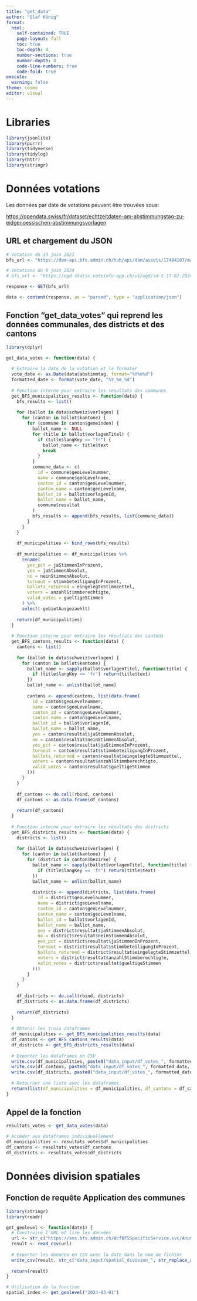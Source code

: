 ```yaml
---
title: "get_data"
author: "Olaf König"
format: 
  html:
    self-contained: TRUE
    page-layout: full
    toc: true
    toc-depth: 4
    number-sections: true
    number-depth: 4
    code-line-numbers: true
    code-fold: true
execute:
  warning: false
theme: cosmo 
editor: visual
---
```


# Libraries

```r

library(jsonlite)
library(purrr)
library(tidyverse)
library(tidylog)
library(httr)
library(stringr)

```

# Données votations

Les données par date de votations peuvent être trouvées sous:

<https://opendata.swiss/fr/dataset/echtzeitdaten-am-abstimmungstag-zu-eidgenoessischen-abstimmungsvorlagen>

## URL et chargement du JSON

```r

# Votation du 13 juin 2021
bfs_url <- "https://dam-api.bfs.admin.ch/hub/api/dam/assets/17484107/master"

# Votations du 9 juin 2024
# bfs_url <- "https://ogd-static.voteinfo-app.ch/v1/ogd/sd-t-17-02-20240609-eidgAbstimmung.json"

response <- GET(bfs_url)

data <- content(response, as = "parsed", type = "application/json")
```

## Fonction "get_data_votes" qui reprend les données communales, des districts et des cantons

```r

library(dplyr)

get_data_votes <- function(data) {
  
  # Extraire la date de la votation et la formater
  vote_date <- as.Date(data$abstimmtag, format="%Y%m%d")
  formatted_date <- format(vote_date, "%Y_%m_%d")
  
  # Fonction interne pour extraire les résultats des communes
  get_BFS_municipalities_results <- function(data) {
    bfs_results <- list()
    
    for (ballot in data$schweiz$vorlagen) {
      for (canton in ballot$kantone) {
        for (commune in canton$gemeinden) {
          ballot_name <- NULL
          for (title in ballot$vorlagenTitel) {
            if (title$langKey == "fr") {
              ballot_name <- title$text
              break
            }
          }
          commune_data <- c(
            id = commune$geoLevelnummer,
            name = commune$geoLevelname,
            canton_id = canton$geoLevelnummer,
            canton_name = canton$geoLevelname,
            ballot_id = ballot$vorlagenId,
            ballot_name = ballot_name,
            commune$resultat
          )
          bfs_results <- append(bfs_results, list(commune_data))
        }
      }
    }
    
    df_municipalities <- bind_rows(bfs_results)
    
    df_municipalities <- df_municipalities %>%
      rename(
        yes_pct = jaStimmenInProzent,
        yes = jaStimmenAbsolut,
        no = neinStimmenAbsolut,
        turnout = stimmbeteiligungInProzent,
        ballots_returned = eingelegteStimmzettel,
        voters = anzahlStimmberechtigte,
        valid_votes = gueltigeStimmen
      ) %>%
      select(-gebietAusgezaehlt)
    
    return(df_municipalities)
  }
  
  # Fonction interne pour extraire les résultats des cantons
  get_BFS_cantons_results <- function(data) {
    cantons <- list()
    
    for (ballot in data$schweiz$vorlagen) {
      for (canton in ballot$kantone) {
        ballot_name <- sapply(ballot$vorlagenTitel, function(title) {
          if (title$langKey == 'fr') return(title$text)
        })
        ballot_name <- unlist(ballot_name)
        
        cantons <- append(cantons, list(data.frame(
          id = canton$geoLevelnummer,
          name = canton$geoLevelname,
          canton_id = canton$geoLevelnummer,
          canton_name = canton$geoLevelname,
          ballot_id = ballot$vorlagenId,
          ballot_name = ballot_name,
          yes = canton$resultat$jaStimmenAbsolut,
          no = canton$resultat$neinStimmenAbsolut,
          yes_pct = canton$resultat$jaStimmenInProzent,
          turnout = canton$resultat$stimmbeteiligungInProzent,
          ballots_returned = canton$resultat$eingelegteStimmzettel,
          voters = canton$resultat$anzahlStimmberechtigte,
          valid_votes = canton$resultat$gueltigeStimmen
        )))
      }
    }
    
    df_cantons <- do.call(rbind, cantons)
    df_cantons <- as.data.frame(df_cantons)
    
    return(df_cantons)
  }
  
  # Fonction interne pour extraire les résultats des districts
  get_BFS_districts_results <- function(data) {
    districts <- list()
    
    for (ballot in data$schweiz$vorlagen) {
      for (canton in ballot$kantone) {
        for (district in canton$bezirke) {
          ballot_name <- sapply(ballot$vorlagenTitel, function(title) {
            if (title$langKey == 'fr') return(title$text)
          })
          ballot_name <- unlist(ballot_name)
          
          districts <- append(districts, list(data.frame(
            id = district$geoLevelnummer,
            name = district$geoLevelname,
            canton_id = canton$geoLevelnummer,
            canton_name = canton$geoLevelname,
            ballot_id = ballot$vorlagenId,
            ballot_name = ballot_name,
            yes = district$resultat$jaStimmenAbsolut,
            no = district$resultat$neinStimmenAbsolut,
            yes_pct = district$resultat$jaStimmenInProzent,
            turnout = district$resultat$stimmbeteiligungInProzent,
            ballots_returned = district$resultat$eingelegteStimmzettel,
            voters = district$resultat$anzahlStimmberechtigte,
            valid_votes = district$resultat$gueltigeStimmen
          )))
        }
      }
    }
    
    df_districts <- do.call(rbind, districts)
    df_districts <- as.data.frame(df_districts)
    
    return(df_districts)
  }
  
  # Obtenir les trois dataframes
  df_municipalities <- get_BFS_municipalities_results(data)
  df_cantons <- get_BFS_cantons_results(data)
  df_districts <- get_BFS_districts_results(data)
  
  # Exporter les dataframes en CSV
  write.csv(df_municipalities, paste0("data_input/df_votes_", formatted_date, "_municipalities.csv"), row.names = FALSE)
  write.csv(df_cantons, paste0("data_input/df_votes_", formatted_date, "_cantons.csv"), row.names = FALSE)
  write.csv(df_districts, paste0("data_input/df_votes_", formatted_date, "_districts.csv"), row.names = FALSE)
  
  # Retourner une liste avec les dataframes
  return(list(df_municipalities = df_municipalities, df_cantons = df_cantons, df_districts = df_districts))
}

```

## Appel de la fonction

```r

resultats_votes <- get_data_votes(data)

# Accéder aux dataframes individuellement
df_municipalities <- resultats_votes$df_municipalities
df_cantons <- resultats_votes$df_cantons
df_districts <- resultats_votes$df_districts
```

# Données division spatiales

## Fonction de requête Application des communes

```r

library(stringr)
library(readr)

get_geolevel <- function(date1) {
  # Construire l'URL et lire les données
  url <- str_c("https://sms.bfs.admin.ch/WcfBFSSpecificService.svc/AnonymousRest/communes/levels?startPeriod=", date1, "&endPeriod=", date1, "&useBfsCode=false&labelLanguages=fr&format=csv")
  result <- read_csv(url)
  
  # Exporter les données en CSV avec la date dans le nom de fichier
  write_csv(result, str_c("data_input/spatial_division_", str_replace_all(date1, "-", "_"), ".csv"))
  
  return(result)
}

# Utilisation de la fonction
spatial_index <- get_geolevel("2024-03-01")
```

